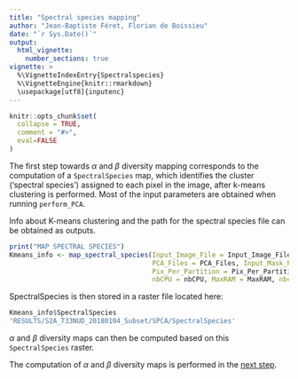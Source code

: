```yaml
---
title: "Spectral species mapping"
author: "Jean-Baptiste Féret, Florian de Boissieu"
date: "`r Sys.Date()`"
output:
  html_vignette:
    number_sections: true
vignette: >
  %\VignetteIndexEntry{Spectralspecies}
  %\VignetteEngine{knitr::rmarkdown}
  \usepackage[utf8]{inputenc}
---
```


```r
knitr::opts_chunk$set(
  collapse = TRUE,
  comment = "#>",
  eval=FALSE
)
```


The first step towards $\alpha$ and $\beta$ diversity mapping corresponds to the computation of a `SpectralSpecies` map, which identifies the cluster ('spectral species') assigned to each pixel in the image, after k-means clustering is performed. Most of the input parameters are obtained when running `perform_PCA`.

Info about K-means clustering and the path for the spectral species file can be obtained as outputs. 


```r
print("MAP SPECTRAL SPECIES")
Kmeans_info <- map_spectral_species(Input_Image_File = Input_Image_File, Output_Dir = Output_Dir,
                                    PCA_Files = PCA_Files, Input_Mask_File = Input_Mask_File,
                                    Pix_Per_Partition = Pix_Per_Partition, nb_partitions = nb_partitions,
                                    nbCPU = nbCPU, MaxRAM = MaxRAM, nbclusters = nbclusters, TypePCA = TypePCA)
```

SpectralSpecies is then stored in a raster file located here:

```r
Kmeans_info$SpectralSpecies
'RESULTS/S2A_T33NUD_20180104_Subset/SPCA/SpectralSpecies'

```



$\alpha$ and $\beta$ diversity maps can then be computed based on this `SpectralSpecies` raster.

The computation of $\alpha$ and $\beta$ diversity maps is performed in the [next step](https://jbferet.github.io/biodivMapR/articles/biodivMapR_6.html){target="_blank"}.
